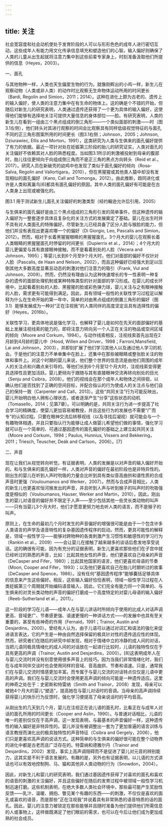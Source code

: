```yaml
---
---
---
```

title: 关注
---




社会宽容度和社会动机使处于发育阶段的人可以与形形色色的成年人进行密切互动，这些成年人有能力用文化传承信息填充和塑造他们的心智。输入偏好则确保了人类的儿童从出生起就将注意力集中到这些前辈专家身上，时刻准备汲取他们所提供的信息（Heyes，2003）。





一、面孔


与其他物种一样，人类也天生偏爱生物的行为。就像刚孵出的小鸡一样，新生儿在观察动物（人类或非人类）的动作时比观察无生命物体运动所用的时间更长（Bardi, Regolin and Simion，2011；2014）。这种在进化上颇为古老的、遗传上的输入偏好，使人类的注意力集中在有生命的物体上。这的确是个不错的开始，但随后对新生儿的研究表明，人类通过遗传还获得了一个更为具体的输入偏好，这使得他们能够有选择地关注可提供大量信息的身体部位——脸。有研究表明，人类的新生儿在看到一组由三个黑点组成的倒三角形——一个类似面部的刺激——时（图3.1左侧），他们转头对其进行观察的时间会比观察具有同样低级视觉特征的与面孔不同的正三角形图案所用的时间更长（图3.1右侧；Johnson，2005；Johnson, Dziurawiec, Ellis and Morton，1991），这类研究为人类与生俱来的面孔偏好提供了有力的依据。最近一项针对处在妊娠第三阶段的胎儿的研究证实，人类对面孔的关注偏好不依赖其对人脸的熟悉程度。当如图3.1所示的刺激被投射到母亲的腹部时，胎儿往往更倾向于向组成倒三角而不是正三角的黑点方向转头（Reid et al.，2017）。研究人员在新破壳的幼鸡中也发现了类似于面孔偏好的倾向（Rosa-Salva, Regolin and Vallortigara，2010），但在黑猩猩或其他类人猿中却没有发现相似的面孔偏好（Kano, Call and Tomonga，2012）。由此推断，趋同进化或许是人类和离巢鸟[6]都具有面孔偏好的原因，其中人类的面孔偏好有可能是在古人类身上出现或被强化的。

图3.1 用于测试新生儿面孔关注偏好的刺激类型（经约翰逊允许后引用，2005）



与生俱来的面孔偏好是由三个黑点组成的三角形引发的简单事件，但这种遗传的输入偏好为一整套逐步具体且复杂化的关注方式的发展奠定了基础。婴儿在出生时并不具有对人类面孔的特殊偏好。尽管新生儿已经具备了区分人脸与猴脸的能力，但他们并没有表现出更喜欢哪一个的偏好（Di Giorgio, Leo, Pascalis and Simion，2012）。然而，相对于长着黑猩猩眼睛的黑猩猩面孔，3个月大的婴儿在观察长着人类眼睛的黑猩猩面孔时停留的时间更长（Dupierrix et al.，2014）；4个月大的婴儿更偏爱与其有直接眼神接触，而不是看着别处的人脸（Vecera and Johnson，1995）；等婴儿长到6个月至9个月大时，他们对面部的偏好不仅针对人脸（Pascalis, de Haan and Nelson，2002），而且这种偏好已经强大到足以压倒其他大多数高度显著且动态的刺激对他们注意力的吸引（Frank, Vul and Johnson，2009）。然而，仍然没有理由认为这种快速增长的专一性表明一种复杂的遗传的面部处理机制或某种特殊类型的针对面部的学习形成。在婴儿的成长环境中，比起看着别处的人脸、黑猩猩的脸或彩色弹力球，婴儿关注与之有眼神接触的人脸，需求更有可能得到满足。因此，具有领域一般性的关联性学习过程足以解释为什么在生命开始的第一年中，简单的对由黑点组成的倒置三角形的偏好（图3.1）能够发展成为一种对“正在注视我”的人类同伴的高度坚定且具有选择性的偏好（Heyes，2016b）。

关联性学习，更具体地说是强化学习，也解释了婴儿是如何在先天的面部偏好的基础上发展注视线索的能力的，即将注意力转向另一个人正在关注的物品或空间区域的倾向（Moore and Corkum，1994）。与动作线索相反，注视线索首先出现在2月龄到4月龄的婴儿中（Hood, Willen and Driver，1998；Farroni,Mansfield, Lai and Johnson，2003），并即刻扩展了他们学习其他人以及通过他人学习的机会。于是他们的注意力不单单集中在脸上，还集中在那些被眼睛或整张脸关注的物体和事件上。对这个时期的婴儿来说，他们整个世界的信息流是由他们周围的成年人的关注点和兴趣点来引导的。等他们长到6个月至12个月大时，注视线索变得更具选择性且更加活跃。婴儿更倾向于跟随与其有直接眼神交流再转向别处的目光（Senju and Csibra，2008）。他们的视线会在那个成年人和物体之间徘徊，以确认他们是否找到了正确的空间目标，并配合指认的行为使成人的关注点与他们自己的保持一致（Carpenter and Call，2013）。这些“共同关注”行为可能反映出，婴儿开始明白他人拥有心理状态，或者逐渐产生“分享”这些状态的动机（Tomasello，2014；见第7章）。可以明确的是，共同关注行为进一步提高了社会学习的精确度，使婴儿更加容易被教授，并且这些行为的发展也不需要“广而专”的认知过程。只要在眼神交流后转移视线（以及寻找后凝视）就可能会与一个有趣物体相遇，并且只要指认行为能够让成人做婴儿希望他们做的事情，强化学习就可以在一个简单的、可通过基因遗传的面孔偏好的基础之上建立起共同关注（Moore and Corkum，1994；Paulus, Hunnius, Vissers and Bekkering，2011；Triesch, Teuscher, Deák and Carlson，2006）。[7]





二、声音


现在让我们从视觉转向听觉。有证据表明，人类的发展是以对声音的输入偏好开始的。和与生俱来的面孔偏好一样，人类对声音的偏好在最初阶段也是非特异性的。刚出生的婴儿在听到人声时吮吸的力量会比听到具有类似音高曲拱和谱性质的合成声音时更强（Vouloumanos and Werker，2007）。然而与合成声音相比，人类的新生儿也更喜欢恒河猴发出的声音，并且听到人声与听到猴子的叫声时的吮吸强度是相似的（Vouloumanos, Hauser, Werker and Martin，2010）。因此，刚出生的婴儿对语音的偏好并不限定于人声——至少包括其他一些灵长类动物的叫声——只有当婴儿3个月大时，他们才愿意更努力地去听人类的语言，而不是猴子的叫声。

原则上，在生命的最初几个月时发生的声音偏好的增强很可能是由于一个包含许多人类语言的声学及语音特性的复杂基因遗传程序的启动。然而，更具可能性的解释是，领域一般性学习——能够对跨物种的各类刺激产生习惯性和敏感性的学习行为（Rankin et al.，2009）——会让婴儿在接触了越来越多的谈话后愈发地享受说话。这的确很有可能，因为有充分的证据表明，新生儿更喜欢那些他们在子宫中就已经听过的熟悉的声音，比如：比起其他女性的声音，他们更喜欢自己母亲的声音（DeCasper and Fifer，1980）；比起其他国家的语言，他们更喜欢母语的节奏（Moon, Cooper and Fifer，1993）；以及他们更喜欢自己在胎儿时期听过的故事（DeCasper and Spence，1986）。没有任何“基因遗传程序”能够囊括足够具体的信息来产生这些偏好。相反，这些输入偏好恰恰表明，领域一般性学习过程在人类妊娠第三个周期就开始编码语音输入，因此，它们完全有能力将一个简单的、与生俱来的对灵长类动物的声音的偏好打磨成一个高度特定的对婴儿母语的输入偏好（Reeb-Sutherland et al.，2011）。

这一阶段的学习在儿语——成年人在与婴儿讲话时所倾向于使用的比成人对话声调更高、音域更广、节奏感更强、语速更慢的一种讲话方式——的发展中也具有至关重要的，甚至有些神奇的作用（Fernald，1991；Trainor, Austin and Desjardins，2000）。曾经有人认为，由于儿语可以通过对词汇和语法的强化来促进语言表达，它的产生是一种由自然选择保留的极具针对性的遗传适应性的体现。然而，研究者们在随后的研究中却发现，相对于情绪中立的冷静的成人间的对话，当把儿语同极具情绪化的成人间的对话放在一起进行比较时，儿语的独特性仅在于具有更高的声调（Trainor, Austin and Desjardins，2000）。[8]这表明成年人在与婴儿交流时并没有刻意使用很多声音上的技巧。因为当我们非常情绪化时，我们在与成年同伴交谈时也会使用同样的音域、音高曲拱、节奏和语速。只是，通常我们在与婴儿交流时情感更加丰富。而专属于与婴儿交流的对话特点仅仅是儿语中更高的声调。我们在与婴儿交流时会使用更高声调的倾向可能是一种遗传适应。这里的神奇之处在于：史密斯和特雷纳（Smith and Trainor，2008）发现，母亲可以被她4个月大的婴儿“塑造”，提高她在与婴儿对话时的音调。当母亲的高声调持续获得婴儿的快乐行为反馈时，强化学习便提高了母亲说话时的平均音高。

从刚出生的几天到几个月，婴儿在注视正在说儿语的面孔时，比看正在与成年人对话的面孔所用的时间更长（Cooper and Aslin，1990）。与普通对话相比，儿语的唯一的差别仅仅在于高声调，这一发现表明，与最基本的声音偏好一样，这种遗传性的输入偏好是非特异性的。婴儿并没有被调整出一套为了更加普遍的语言训练与语言教授而演化出的极具独特性的声音特征（Csibra and Gergely，2006），他们只是更喜欢高声调的说话方式。这种简单的与生俱来的偏好很可能在整个动物界的进化中都是古老而且广泛存在的。特雷纳和德雅尔丹（Trainor and Desjardins，2002）发现，事实上高声调阻碍而不是促进了婴儿对元音的辨别能力，这其实是不利于语言发展的。有趣的是，另外也有证据表明，以儿语的方式讲话也可以有效地控制狗、马、猫和其他非人类动物的行为（Snowdon，2004）。

因此，对新生儿和婴儿的研究表明，我们通过基因遗传获得了对喜欢的面孔和喜欢的语音的刺激的关注偏好，并且这些偏好在随后的发育过程中被领域一般性学习机制迅速打磨。这些机制表明，在绝大多数人类社会环境中，那些最可能产生奖励性反馈——乳汁、温暖、拥抱、瞥见某个有趣的东西——的刺激，不仅仅是喜欢的面孔或喜欢的语音，而是那些“正在注视我”并说着具有非常熟悉的语音特质的话的面孔。因此，婴儿的注意力被锁定在那些能够并且随时准备为他们提供他们所需信息的人或事物上，这样做既满足了他们眼前的需求，也可以在今后让他们成为更加成熟的社会成员。